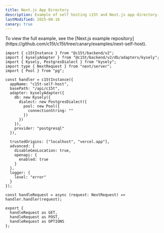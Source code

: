 ```yaml
---
title: Next.js App Directory
description: Example of self hosting c15t and Next.js app directory.
lastModified: 2025-08-16
canary: true
---
```


<Callout type="info">
  To view the full example, see the [Next.js example
  repository](https://github.com/c15t/c15t/tree/canary/examples/next-self-host).
</Callout>

```tsx title="app/api/c15t/[...all]/route.ts"
import { c15tInstance } from "@c15t/backend/v2";
import { kyselyAdapter } from "@c15t/backend/v2/db/adapters/kysely";
import { Kysely, PostgresDialect } from "kysely";
import type { NextRequest } from "next/server";
import { Pool } from "pg";

const handler = c15tInstance({
  appName: "c15t-self-host",
  basePath: "/api/c15t",
  adapter: kyselyAdapter({
    db: new Kysely({
      dialect: new PostgresDialect({
        pool: new Pool({
          connectionString: ""
        })
      })
    }),
    provider: "postgresql"
  }),

  trustedOrigins: ["localhost", "vercel.app"],
  advanced: {
    disableGeoLocation: true,
    openapi: {
      enabled: true
    }
  },
  logger: {
    level: "error"
  }
});

const handleRequest = async (request: NextRequest) => handler.handler(request);

export {
  handleRequest as GET,
  handleRequest as POST,
  handleRequest as OPTIONS
};
```
